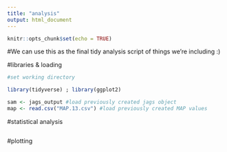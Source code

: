```yaml
---
title: "analysis"
output: html_document
---
```


```r
knitr::opts_chunk$set(echo = TRUE)
```

#We can use this as the final tidy analysis script of things we're including :)

#libraries & loading
```r
#set working directory

library(tidyverse) ; library(ggplot2)

sam <- jags_output #load previously created jags object
map <- read.csv("MAP.13.csv") #load previously created MAP values

```

#statistical analysis
```r

```


#plotting
```r

```


